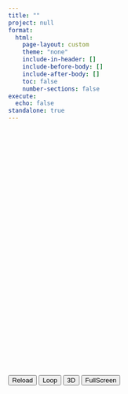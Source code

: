 ```yaml
---
title: ""
project: null
format:
  html:
    page-layout: custom
    theme: "none"
    include-in-header: []
    include-before-body: []
    include-after-body: []
    toc: false
    number-sections: false
execute:
  echo: false
standalone: true
---
```

<div id="map" style="width:100%;height:500px;"></div>
<div id="monthContainer"></div>
<button id="reloadButton">Reload</button>
<button id="loopButton">Loop</button>
<button id="formButton">3D</button>
<button id="fullScreen">FullScreen</button>
<div id="loading" style="display:none;">Chargement...</div>

<script src="https://api.mapbox.com/mapbox-gl-js/v2.15.0/mapbox-gl.js"></script>
<script src="https://d3js.org/d3.v7.min.js"></script>
<script src="assets/js/EchartsLayer.js"></script>
<script src="assets/js/mapEcharts.js"></script>
<script src="https://fastly.jsdelivr.net/npm/jquery@3.7.1/dist/jquery.min.js"></script>
<script src="https://fastly.jsdelivr.net/npm/echarts@5.5.1/dist/echarts.min.js"></script>
<script src="https://fastly.jsdelivr.net/npm/echarts@5.5.1/dist/extension/dataTool.min.js"></script>
<script src="https://fastly.jsdelivr.net/npm/echarts-gl@2/dist/echarts-gl.min.js"></script>
<script src="https://fastly.jsdelivr.net/npm/echarts-stat@latest/dist/ecStat.min.js"></script>
<script src="https://fastly.jsdelivr.net/npm/echarts-graph-modularity@2/dist/echarts-graph-modularity.min.js"></script>
<script src="https://fastly.jsdelivr.net/npm/echarts@4.9.0/map/js/world.js"></script>
<script src="https://apps.bdimg.com/libs/jquery/2.1.4/jquery.min.js"></script>
<script src="assets/lib/echarts-all-3.js"></script>
<script src="assets/js/EchartsLayer.js"></script>
<link href="assets/lib/mapbox-gl.css" rel="stylesheet" />
<link href="https://api.mapbox.com/mapbox-gl-js/v3.5.1/mapbox-gl.css" rel="stylesheet" />
